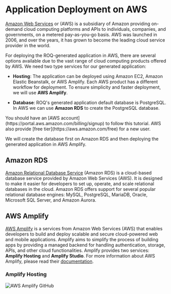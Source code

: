 
# Application Deployment on AWS

[Amazon Web Services](https://aws.amazon.com/) or (AWS) is a subsidiary of Amazon providing on-demand cloud computing platforms and APIs to individuals, companies, and governments, on a metered pay-as-you-go basis. AWS was launched in 2006, and over the years, it has grown to become the leading cloud service provider in the world.

For deploying the ROQ-generated application in AWS, there are several options available due to the vast range of cloud computing products offered by AWS. We need two type services for our generated application:

* **Hosting**: The application can be deployed using Amazon EC2, Amazon Elastic Beanstalk, or AWS Amplify. Each AWS product has a different workflow for deployment. To ensure simplicity and faster deployment, we will use **AWS Amplify**. 

* **Database**: ROQ's generated application default database is PostgreSQL. In AWS we can use **Amazon RDS** to create the PostgreSQL database.

<Callout type="info">
You should have an [AWS account](https://portal.aws.amazon.com/billing/signup) to follow this tutorial. AWS also provide [free tier](https://aws.amazon.com/free) for a new user.
</Callout>

We will create the database first on Amazon RDS and then deploying the generated application in AWS Amplify.


## Amazon RDS

[Amazon Relational Database Service](https://aws.amazon.com/rds/) (Amazon RDS) is a cloud-based database service provided by Amazon Web Services (AWS). It is designed to make it easier for developers to set up, operate, and scale relational databases in the cloud. Amazon RDS offers support for several popular relational database engines: MySQL, PostgreSQL, MariaDB, Oracle, Microsoft SQL Server, and Amazon Aurora.

## AWS Amplify

[AWS Amplify](https://console.aws.amazon.com/amplify) is a services from Amazon Web Services (AWS) that enables developers to build and deploy scalable and secure cloud-powered web and mobile applications. Amplify aims to simplify the process of building apps by providing a managed backend for handling authentication, storage, APIs, and other cloud functionalities. Amplify provides two services: **Amplify Hosting** and **Amplify Studio**. For more information about AWS Amplify, please read their [documentation](https://docs.aws.amazon.com/amplify/).

### Amplify Hosting

![AWS Amplify GitHub](/aws-ampliy-github.png)
